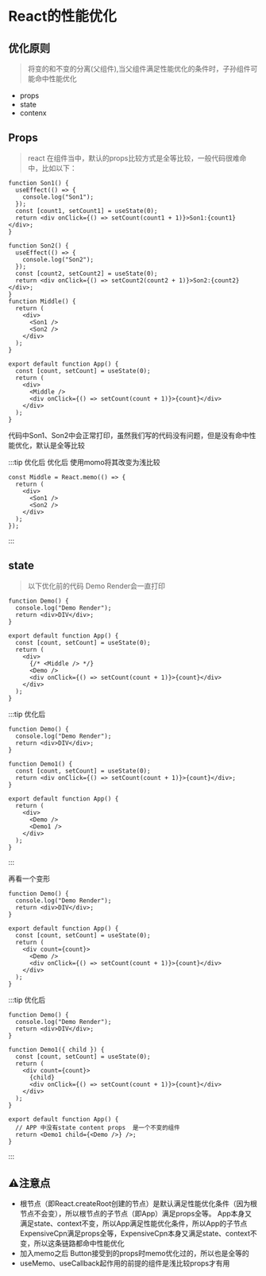 # React的性能优化
## 优化原则
> 将变的和不变的分离(父组件),当父组件满足性能优化的条件时，子孙组件可能命中性能优化
* props　
* state
* contenx


## Props
> react 在组件当中，默认的props比较方式是全等比较，一般代码很难命中，比如以下：

```
function Son1() {
  useEffect(() => {
    console.log("Son1");
  });
  const [count1, setCount1] = useState(0);
  return <div onClick={() => setCount(count1 + 1)}>Son1:{count1}</div>;
}

function Son2() {
  useEffect(() => {
    console.log("Son2");
  });
  const [count2, setCount2] = useState(0);
  return <div onClick={() => setCount2(count2 + 1)}>Son2:{count2}</div>;
}
function Middle() {
  return (
    <div>
      <Son1 />
      <Son2 />
    </div>
  );
}

export default function App() {
  const [count, setCount] = useState(0);
  return (
    <div>
      <Middle />
      <div onClick={() => setCount(count + 1)}>{count}</div>
    </div>
  );
}
```

代码中Son1、Son2中会正常打印，虽然我们写的代码没有问题，但是没有命中性能优化，默认是全等比较

:::tip 优化后
优化后 使用momo将其改变为浅比较 

```
const Middle = React.memo(() => {
  return (
    <div>
      <Son1 />
      <Son2 />
    </div>
  );
});

```
:::

## state
> 以下优化前的代码 Demo Render会一直打印
```
function Demo() {
  console.log("Demo Render");
  return <div>DIV</div>;
}

export default function App() {
  const [count, setCount] = useState(0);
  return (
    <div>
      {/* <Middle /> */}
      <Demo />
      <div onClick={() => setCount(count + 1)}>{count}</div>
    </div>
  );
}
```

:::tip 优化后
```
function Demo() {
  console.log("Demo Render");
  return <div>DIV</div>;
}

function Demo1() {
  const [count, setCount] = useState(0);
  return <div onClick={() => setCount(count + 1)}>{count}</div>;
}

export default function App() {
  return (
    <div>
      <Demo />
      <Demo1 />
    </div>
  );
}
```
:::

再看一个变形

```
function Demo() {
  console.log("Demo Render");
  return <div>DIV</div>;
}

export default function App() {
  const [count, setCount] = useState(0);
  return (
    <div count={count}>
      <Demo />
      <div onClick={() => setCount(count + 1)}>{count}</div>
    </div>
  );
}
```

:::tip 优化后
```
function Demo() {
  console.log("Demo Render");
  return <div>DIV</div>;
}

function Demo1({ child }) {
  const [count, setCount] = useState(0);
  return (
    <div count={count}>
      {child}
      <div onClick={() => setCount(count + 1)}>{count}</div>
    </div>
  );
}

export default function App() {
  // APP 中没有state content props  是一个不变的组件
  return <Demo1 child={<Demo />} />;
}

```
:::


## ⚠️注意点

* 根节点（即React.createRoot创建的节点）是默认满足性能优化条件（因为根节点不会变），所以根节点的子节点（即App）满足props全等。 App本身又满足state、context不变，所以App满足性能优化条件，所以App的子节点ExpensiveCpn满足props全等，ExpensiveCpn本身又满足state、context不变，所以这条链路都命中性能优化
* 加入memo之后 Button接受到的props时memo优化过的，所以也是全等的 
* useMemo、useCallback起作用的前提的组件是浅比较props才有用





